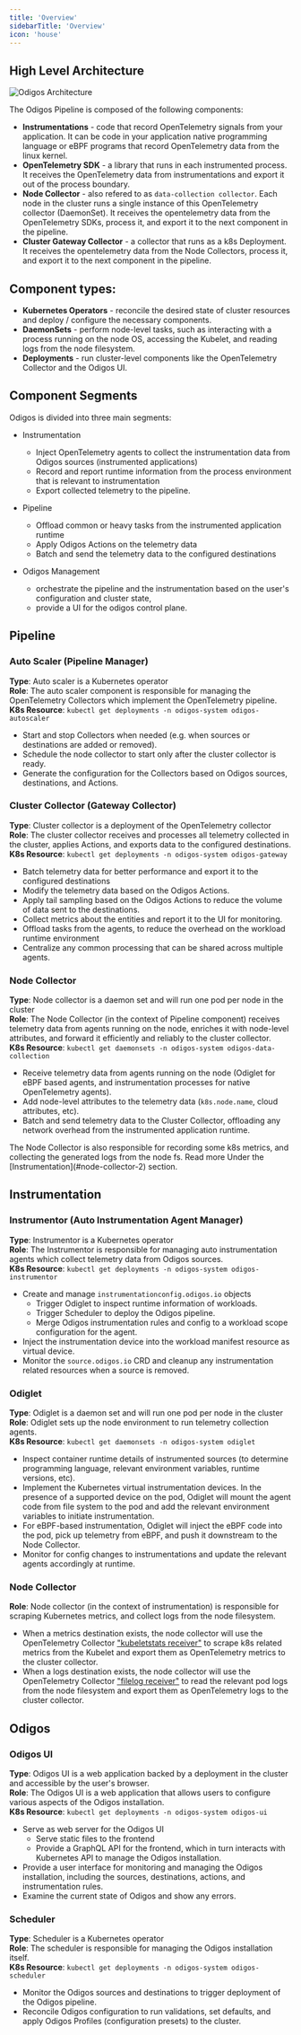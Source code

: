 ```yaml
---
title: 'Overview'
sidebarTitle: 'Overview'
icon: 'house'
---
```


## High Level Architecture

<Frame>
    <img src='/images/odigos_architecture.png' alt='Odigos Architecture' />
</Frame>

The Odigos Pipeline is composed of the following components:

- **Instrumentations** - code that record OpenTelemetry signals from your application. It can be code in your application native programming language or eBPF programs that record OpenTelemetry data from the linux kernel.
- **OpenTelemetry SDK** - a library that runs in each instrumented process. It receives the OpenTelemetry data from instrumentations and export it out of the process boundary.
- **Node Collector** - also refered to as `data-collection collector`. Each node in the cluster runs a single instance of this OpenTelemetry collector (DaemonSet). It receives the opentelemetry data from the OpenTelemetry SDKs, process it, and export it to the next component in the pipeline.
- **Cluster Gateway Collector** - a collector that runs as a k8s Deployment. It receives the opentelemetry data from the Node Collectors, process it, and export it to the next component in the pipeline.

## Component types:

- **Kubernetes Operators** - reconcile the desired state of cluster resources and deploy / configure the necessary components.
- **DaemonSets** - perform node-level tasks, such as interacting with a process running on the node OS, accessing the Kubelet, and reading logs from the node filesystem.
- **Deployments** - run cluster-level components like the OpenTelemetry Collector and the Odigos UI.

## Component Segments

Odigos is divided into three main segments:

- Instrumentation
    - Inject OpenTelemetry agents to collect the instrumentation data from Odigos sources (instrumented applications)
    - Record and report runtime information from the process environment that is relevant to instrumentation
    - Export collected telemetry to the pipeline.

- Pipeline
    - Offload common or heavy tasks from the instrumented application runtime
    - Apply Odigos Actions on the telemetry data
    - Batch and send the telemetry data to the configured destinations

- Odigos Management
    - orchestrate the pipeline and the instrumentation based on the user's configuration and cluster state,
    - provide a UI for the odigos control plane.

## Pipeline

### Auto Scaler (Pipeline Manager)

**Type**: Auto scaler is a Kubernetes operator<br />
**Role**: The auto scaler component is responsible for managing the OpenTelemetry Collectors which implement the OpenTelemetry pipeline.<br />
**K8s Resource**: `kubectl get deployments -n odigos-system odigos-autoscaler`

- Start and stop Collectors when needed (e.g. when sources or destinations are added or removed).
- Schedule the node collector to start only after the cluster collector is ready.
- Generate the configuration for the Collectors based on Odigos sources, destinations, and Actions.

### Cluster Collector (Gateway Collector)

**Type**: Cluster collector is a deployment of the OpenTelemetry collector<br />
**Role**: The cluster collector receives and processes all telemetry collected in the cluster, applies Actions, and exports data to the configured destinations.<br />
**K8s Resource**: `kubectl get deployments -n odigos-system odigos-gateway`

- Batch telemetry data for better performance and export it to the configured destinations
- Modify the telemetry data based on the Odigos Actions.
- Apply tail sampling based on the Odigos Actions to reduce the volume of data sent to the destinations.
- Collect metrics about the entities and report it to the UI for monitoring.
- Offload tasks from the agents, to reduce the overhead on the workload runtime environment
- Centralize any common processing that can be shared across multiple agents.

### Node Collector

**Type**: Node collector is a daemon set and will run one pod per node in the cluster<br />
**Role**: The Node Collector (in the context of Pipeline component) receives telemetry data from agents running on the node, enriches it with node-level attributes, and forward it efficiently and reliably to the cluster collector.<br />
**K8s Resource**: `kubectl get daemonsets -n odigos-system odigos-data-collection`

- Receive telemetry data from agents running on the node (Odiglet for eBPF based agents, and instrumentation processes for native OpenTelemetry agents).
- Add node-level attributes to the telemetry data (`k8s.node.name`, cloud attributes, etc).
- Batch and send telemetry data to the Cluster Collector, offloading any network overhead from the instrumented application runtime.

<Info>
    The Node Collector is also responsible for recording some k8s metrics, and collecting the generated logs from the node fs. Read more Under the [Instrumentation](#node-collector-2) section.
</Info>

## Instrumentation

### Instrumentor (Auto Instrumentation Agent Manager)

**Type**: Instrumentor is a Kubernetes operator<br />
**Role**: The Instrumentor is responsible for managing auto instrumentation agents which collect telemetry data from Odigos sources.<br />
**K8s Resource**: `kubectl get deployments -n odigos-system odigos-instrumentor`

- Create and manage `instrumentationconfig.odigos.io` objects
    - Trigger Odiglet to inspect runtime information of workloads.
    - Trigger Scheduler to deploy the Odigos pipeline.
    - Merge Odigos instrumentation rules and config to a workload scope configuration for the agent.
- Inject the instrumentation device into the workload manifest resource as virtual device.
- Monitor the `source.odigos.io` CRD and cleanup any instrumentation related resources when a source is removed.

### Odiglet

**Type**: Odiglet is a daemon set and will run one pod per node in the cluster<br />
**Role**: Odiglet sets up the node environment to run telemetry collection agents.<br />
**K8s Resource**: `kubectl get daemonsets -n odigos-system odiglet`

- Inspect container runtime details of instrumented sources (to determine programming language, relevant environment variables, runtime versions, etc).
- Implement the Kubernetes virtual instrumentation devices. In the presence of a supported device on the pod, Odiglet will mount the agent code from file system to the pod and add the relevant environment variables to initiate instrumentation.
- For eBPF-based instrumentation, Odiglet will inject the eBPF code into the pod, pick up telemetry from eBPF, and push it downstream to the Node Collector.
- Monitor for config changes to instrumentations and update the relevant agents accordingly at runtime.

### Node Collector

**Role**: Node collector (in the context of instrumentation) is responsible for scraping Kubernetes metrics, and collect logs from the node filesystem.

- When a metrics destination exists, the node collector will use the OpenTelemetry Collector ["kubeletstats receiver"](https://github.com/open-telemetry/opentelemetry-collector-contrib/tree/main/receiver/kubeletstatsreceiver) to scrape k8s related metrics from the Kubelet and export them as OpenTelemetry metrics to the cluster collector.
- When a logs destination exists, the node collector will use the OpenTelemetry Collector ["filelog receiver"](https://github.com/open-telemetry/opentelemetry-collector-contrib/tree/main/receiver/filelogreceiver) to read the relevant pod logs from the node filesystem and export them as OpenTelemetry logs to the cluster collector.

## Odigos

### Odigos UI

**Type**: Odigos UI is a web application backed by a deployment in the cluster and accessible by the user's browser.<br />
**Role**: The Odigos UI is a web application that allows users to configure various aspects of the Odigos installation.<br />
**K8s Resource**: `kubectl get deployments -n odigos-system odigos-ui`

- Serve as web server for the Odigos UI
    - Serve static files to the frontend
    - Provide a GraphQL API for the frontend, which in turn interacts with Kubernetes API to manage the Odigos installation.
- Provide a user interface for monitoring and managing the Odigos installation, including the sources, destinations, actions, and instrumentation rules.
- Examine the current state of Odigos and show any errors.

### Scheduler

**Type**: Scheduler is a Kubernetes operator<br />
**Role**: The scheduler is responsible for managing the Odigos installation itself.<br />
**K8s Resource**: `kubectl get deployments -n odigos-system odigos-scheduler`

- Monitor the Odigos sources and destinations to trigger deployment of the Odigos pipeline.
- Reconcile Odigos configuration to run validations, set defaults, and apply Odigos Profiles (configuration presets) to the cluster.
